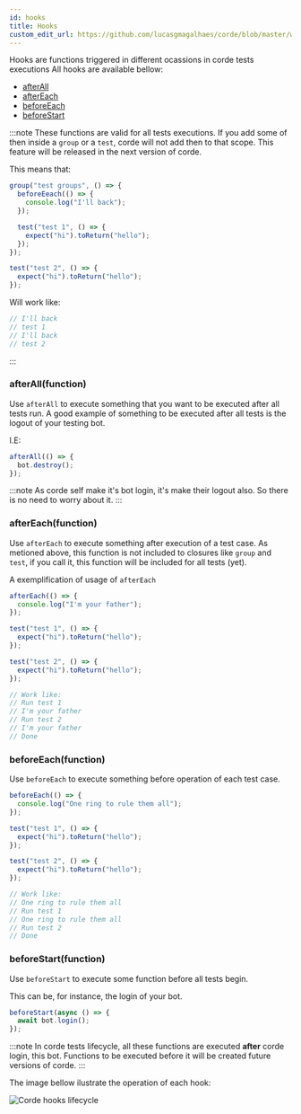 ```yaml
---
id: hooks
title: Hooks
custom_edit_url: https://github.com/lucasgmagalhaes/corde/blob/master/website/docs/hooks.md
---
```


Hooks are functions triggered in different ocassions in corde tests executions
All hooks are available bellow:

- [afterAll](/docs/hooks#afterAll)
- [afterEach](/docs/hooks#afterEach)
- [beforeEach](/docs/hooks#beforeEach)
- [beforeStart](/docs/hooks#beforeStart)

:::note
These functions are valid for all tests executions. If you add some of then inside a `group`
or a `test`, corde will not add then to that scope. This feature will be released in the next version of corde.

This means that:

```typescript
group("test groups", () => {
  beforeEeach(() => {
    console.log("I'll back");
  });

  test("test 1", () => {
    expect("hi").toReturn("hello");
  });
});

test("test 2", () => {
  expect("hi").toReturn("hello");
});
```

Will work like:

```typescript
// I'll back
// test 1
// I'll back
// test 2
```

:::

### afterAll(function)

Use `afterAll` to execute something that you want to be executed after all tests run.
A good example of something to be executed after all tests is the logout of your testing
bot.

I.E:

```typescript
afterAll(() => {
  bot.destroy();
});
```

:::note
As corde self make it's bot login, it's make their logout also. So there is no need
to worry about it.
:::

### afterEach(function)

Use `afterEach` to execute something after execution of a test case. As metioned above,
this function is not included to closures like `group` and `test`, if you call it, this function will be included for all tests (yet).

A exemplification of usage of `afterEach`

```typescript
afterEach(() => {
  console.log("I'm your father");
});

test("test 1", () => {
  expect("hi").toReturn("hello");
});

test("test 2", () => {
  expect("hi").toReturn("hello");
});

// Work like:
// Run test 1
// I'm your father
// Run test 2
// I'm your father
// Done
```

### beforeEach(function)

Use `beforeEach` to execute something before operation of each test case.

```typescript
beforeEach(() => {
  console.log("One ring to rule them all");
});

test("test 1", () => {
  expect("hi").toReturn("hello");
});

test("test 2", () => {
  expect("hi").toReturn("hello");
});

// Work like:
// One ring to rule them all
// Run test 1
// One ring to rule them all
// Run test 2
// Done
```

### beforeStart(function)

Use `beforeStart` to execute some function before all tests begin.

This can be, for instance, the login of your bot.

```typescript
beforeStart(async () => {
  await bot.login();
});
```

:::note
In corde tests lifecycle, all these functions are executed **after** corde login, this
bot. Functions to be executed before it will be created future versions of corde.
:::

The image bellow ilustrate the operation of each hook:

![Corde hooks lifecycle](/img/corde_hooks_lifecycle.png)

